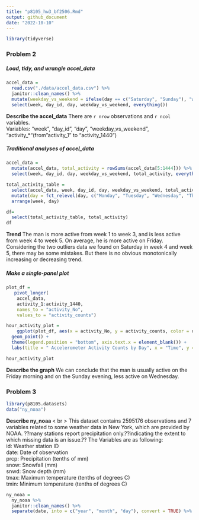 ```yaml
---
title: "p8105_hw3_bf2506.Rmd"
output: github_document
date: "2022-10-10"
---
```

```r
library(tidyverse)
```

### Problem 2
##### Load, tidy, and wrangle accel_data
```r
accel_data = 
  read.csv("./data/accel_data.csv") %>% 
  janitor::clean_names() %>% 
  mutate(weekday_vs_weekend = ifelse(day == c("Saturday", "Sunday"), "weekend", "weekday")) %>% 
  select(week, day_id, day, weekday_vs_weekend, everything())

```
**Describe the accel_data**
There are `r nrow` observations and `r ncol` variables. <br>
Variables: "week", "day_id", "day", "weekday_vs_weekend", "activity_*"(from "activity_1" to "activity_1440") <br>

##### Traditional analyses of accel_data

```r
accel_data = 
  mutate(accel_data, total_activity = rowSums(accel_data[5:1444])) %>% 
  select(week, day_id, day, weekday_vs_weekend, total_activity, everything())
```

```r
total_activity_table =
  select(accel_data, week, day_id, day, weekday_vs_weekend, total_activity) %>% 
  mutate(day = fct_relevel(day, c("Monday", "Tuesday", "Wednesday", "Thursday", "Friday", "Saturday", "Sunday"))) %>% 
  arrange(week, day)

df= 
  select(total_activity_table, total_activity)
df
```
**Trend**
The man is more active from week 1 to week 3, and is less active from week 4 to week 5. On average, he is more active on Friday. Considering the two outliers data we found on Saturday in week 4 and week 5, there may be some mistakes. But there is no obvious monotonically increasing or decreasing trend.

##### Make a single-panel plot

```r
plot_df = 
   pivot_longer(
    accel_data,
    activity_1:activity_1440, 
    names_to = "activity_No", 
    values_to = "activity_counts")

hour_activity_plot = 
    ggplot(plot_df, aes(x = activity_No, y = activity_counts, color = day)) + 
  geom_point() + 
  theme(legend.position = "bottom", axis.text.x = element_blank()) + 
  labs(title = " Accelerometer Activity Counts by Day", x = "Time", y = "Activity_Counts") 

hour_activity_plot
```
**Describe the graph**
We can conclude that the man is usually active on the Friday morning and on the Sunday evening, less active on Wednesday. 

### Problem 3

```r
library(p8105.datasets)
data("ny_noaa")
```
**Describe ny_noaa ** < br >
This dataset contains 2595176 observations and 7 variables related to some weather data in New York, which are provided by NOAA. ??many stations report precipitation only.??indicating the extent to which missing data is an issue.??
The Variables are as following: <br>
      id: Weather station ID <br>
      date: Date of observation <br>
      prcp: Precipitation (tenths of mm) <br>
      snow: Snowfall (mm) <br>
      snwd: Snow depth (mm) <br>
      tmax: Maximum temperature (tenths of degrees C) <br>
      tmin: Minimum temperature (tenths of degrees C) <br>

```r
ny_noaa =  
  ny_noaa %>% 
  janitor::clean_names() %>% 
  separate(date, into = c("year", "month", "day"), convert = TRUE) %>% 
  
```


